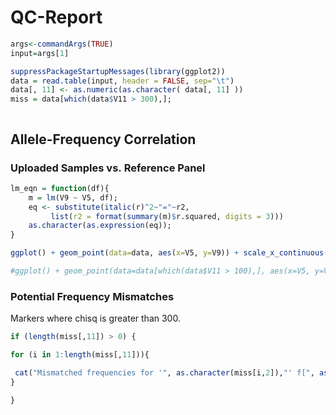 QC-Report
========================================================

```{r echo=FALSE}

args<-commandArgs(TRUE)
input=args[1]

suppressPackageStartupMessages(library(ggplot2))
data = read.table(input, header = FALSE, sep="\t")
data[, 11] <- as.numeric(as.character( data[, 11] ))
miss = data[which(data$V11 > 300),];



```


## Allele-Frequency Correlation


### Uploaded Samples vs. Reference Panel


```{r echo=FALSE}


lm_eqn = function(df){
    m = lm(V9 ~ V5, df);
    eq <- substitute(italic(r)^2~"="~r2, 
         list(r2 = format(summary(m)$r.squared, digits = 3)))
    as.character(as.expression(eq));                 
}

ggplot() + geom_point(data=data, aes(x=V5, y=V9)) + scale_x_continuous(limits = c(0, 1)) + scale_y_continuous(limits = c(0, 1)) + xlab("Ref Allele Frequency (Uploaded Samples)") + ylab("Ref Allele Frequency (Reference Panel)") + geom_text(aes(x = 0.1, y = 1, label = lm_eqn(data)), parse = TRUE)

#ggplot() + geom_point(data=data[which(data$V11 > 100),], aes(x=V5, y=V9,color='blue')) + geom_point(data=data[which(data$V11 <= 100),], aes(x=V5, y=V9)) + scale_x_continuous(limits = c(0, 1)) + scale_y_continuous(limits = c(0, 1)) + xlab("MAF Upload Samples") + ylab("Allele Frequency Reference Panel") + geom_text(aes(x = 0.1, y = 1, label = lm_eqn(data)), parse = TRUE)

```


### Potential Frequency Mismatches

Markers where chisq is greater than 300.

```{r echo=FALSE}

if (length(miss[,11]) > 0) {

for (i in 1:length(miss[,11])){

 cat("Mismatched frequencies for '", as.character(miss[i,2]),"' f[", as.character(miss[i,3]) ,",", as.character(miss[i,4]),"] = [",miss[i,5],",",miss[i,6],"] vs [", miss[i,9], ",", miss[i,10], "], chisq ",miss[i,11], "\n",sep=""); 
}

}

```

